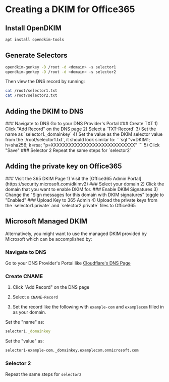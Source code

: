 
# Creating a DKIM for Office365

## Install OpenDKIM
```bash copy
apt install opendkim-tools
```

## Generate Selectors
```bash copy
opendkim-genkey -D /root -d <domain> -s selector1
opendkim-genkey -D /root -d <domain> -s selector2
```
Then view the DNS record by running:
```bash copy
cat /root/selector1.txt
cat /root/selector2.txt
```

## Adding the DKIM to DNS
<Steps>
### Navigate to DNS
Go to your DNS Provider's Portal
### Create TXT
1) Click "Add Record" on the DNS page
2) Select a `TXT-Record`
3) Set the name as `selector1._domainkey`
4) Set the value as the DKIM selector value from the `/root/selector1.txt`, it should look similar to:
```sql
"v=DKIM1; h=sha256; k=rsa; "p=XXXXXXXXXXXXXXXXXXXXXXXXXXXX"
```
5) Click "Save"
### Selector 2
Repeat the same steps for `selector2`
</Steps>

## Adding the private key on Office365
<Steps>
### Visit the 365 DKIM Page
1) Visit the [Office365 Admin Portal](https://security.microsoft.com/dkimv2)
### Select your domain
2) Click the domain that you want to enable DKIM for.
### Enable DKIM Signatures
3) Change the "Sign messages for this domain with DKIM signatures" toggle to "Enabled"
### Upload Key to 365 Admin
4) Upload the private keys from the `selector1.private` and `selector2.private` files to Office365
</Steps>

## Microsoft Managed DKIM
Alternatively, you might want to use the managed DKIM provided by Microsoft which can be accomplished by:
<Steps>
### Navigate to DNS
Go to your DNS Provider's Portal like [Cloudflare's DNS Page](https://dash.cloudflare.com/?to=/:account/:zone/dns/records)
### Create CNAME
1) Click "Add Record" on the DNS page
2) Select a `CNAME-Record`

4) Set the record like the following with `example-com` and `examplecom` filled in as your domain.

Set the "name" as:
```js copy
selector1._domainkey
```
Set the "value" as:
```bash copy
selector1-example-com._domainkey.examplecom.onmicrosoft.com
```
### Selector 2
Repeat the same steps for `selector2`
</Steps>